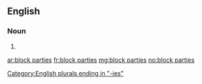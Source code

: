 ==English==

===Noun===
{{head|en|plural|head=[[block]] [[parties]]}}
# {{plural of|block party|lang=en}}

[[Category:English plurals ending in "-ies"]]

[[ar:block parties]]
[[fr:block parties]]
[[mg:block parties]]
[[no:block parties]]